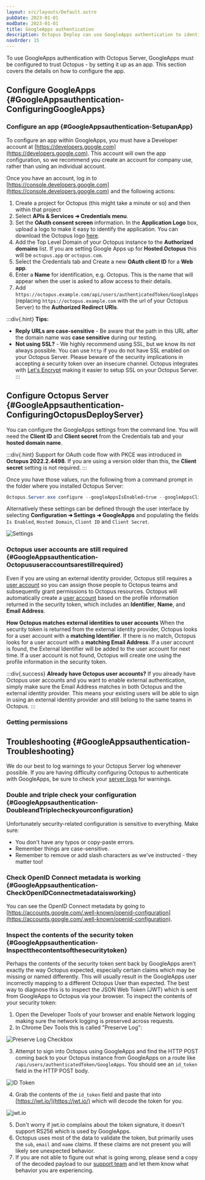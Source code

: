 ```yaml
---
layout: src/layouts/Default.astro
pubDate: 2023-01-01
modDate: 2023-01-01
title: GoogleApps authentication
description: Octopus Deploy can use GoogleApps authentication to identify users.
navOrder: 15
---
```


To use GoogleApps authentication with Octopus Server, GoogleApps must be configured to trust Octopus - by setting it up as an app. This section covers the details on how to configure the app.

## Configure GoogleApps \{#GoogleAppsauthentication-ConfiguringGoogleApps}

### Configure an app \{#GoogleAppsauthentication-SetupanApp}

To configure an app within GoogleApps, you must have a Developer account at [https://developers.google.com](https://developers.google.com).  This account will own the app configuration, so we recommend you create an account for company use, rather than using an individual account.

Once you have an account, log in to [https://console.developers.google.com](https://console.developers.google.com) and the following actions:

1. Create a project for Octopus (this might take a minute or so) and then within that project
2. Select **APIs & Services ➜ Credentials menu**.
3. Set the **OAuth consent screen** information. In the **Application Logo** box, upload a logo to make it easy to identify the application. You can download the Octopus logo [here](https://octopus.com/images/company/Logo-Blue_140px_rgb.png "width=500").
4. Add the Top Level Domain of your Octopus instance to the **Authorized domains** list. If you are setting Google Apps up for **Hosted Octopus** this will be `octopus.app` or `octopus.com`.
5. Select the Credentials tab and Create a new **OAuth client ID** for a **Web app**.
6. Enter a **Name** for identification, e.g. Octopus.  This is the name that will appear when the user is asked to allow access to their details.
7. Add `https://octopus.example.com/api/users/authenticatedToken/GoogleApps` (replacing `https://octopus.example.com` with the url of your Octopus Server) to the **Authorized Redirect URIs**.

:::div{.hint}
**Tips:**
- **Reply URLs are case-sensitive** - Be aware that the path in this URL after the domain name was **case sensitive** during our testing.
- **Not using SSL?** - We highly recommend using SSL, but we know its not always possible. You can use `http` if you do not have SSL enabled on your Octopus Server. Please beware of the security implications in accepting a security token over an insecure channel.
Octopus integrates with [Let's Encrypt](/docs/security/exposing-octopus/lets-encrypt-integration) making it easier to setup SSL on your Octopus Server.
:::

## Configure Octopus Server \{#GoogleAppsauthentication-ConfiguringOctopusDeployServer}

You can configure the GoogleApps settings from the command line. You will need the **Client ID** and **Client secret** from the Credentials tab and your **hosted domain name**.

:::div{.hint}
Support for OAuth code flow with PKCE was introduced in **Octopus 2022.2.4498**. If you are using a version older than this, the **Client secret** setting is not required.
:::

Once you have those values, run the following from a command prompt in the folder where you installed Octopus Server:

```powershell
Octopus.Server.exe configure --googleAppsIsEnabled=true --googleAppsClientId=ClientID --googleAppsClientSecret=ClientSecret --googleAppsHostedDomain=yourdomain.com
```

Alternatively these settings can be defined through the user interface by selecting **Configuration ➜ Settings ➜ GoogleApps** and populating the fields `Is Enabled`, `Hosted Domain`, `Client ID` and `Client Secret`.

![Settings](/docs/security/authentication/images/google.png "width=500")

### Octopus user accounts are still required \{#GoogleAppsauthentication-Octopususeraccountsarestillrequired}

Even if you are using an external identity provider, Octopus still requires a [user account](/docs/security/users-and-teams/) so you can assign those people to Octopus teams and subsequently grant permissions to Octopus resources. Octopus will automatically create a [user account](/docs/security/users-and-teams) based on the profile information returned in the security token, which includes an **Identifier**, **Name**, and **Email Address**.

**How Octopus matches external identities to user accounts**
When the security token is returned from the external identity provider, Octopus looks for a user account with a **matching Identifier**. If there is no match, Octopus looks for a user account with a **matching Email Address**. If a user account is found, the External Identifier will be added to the user account for next time. If a user account is not found, Octopus will create one using the profile information in the security token.

:::div{.success}
**Already have Octopus user accounts?**
If you already have Octopus user accounts and you want to enable external authentication, simply make sure the Email Address matches in both Octopus and the external identity provider. This means your existing users will be able to sign in using an external identity provider and still belong to the same teams in Octopus.
:::

### Getting permissions

<AdminUser />

## Troubleshooting \{#GoogleAppsauthentication-Troubleshooting}

We do our best to log warnings to your Octopus Server log whenever possible. If you are having difficulty configuring Octopus to authenticate with GoogleApps, be sure to check your [server logs](/docs/support/log-files) for warnings.

### Double and triple check your configuration \{#GoogleAppsauthentication-DoubleandTriplecheckyourconfiguration}

Unfortunately security-related configuration is sensitive to everything. Make sure:

- You don't have any typos or copy-paste errors.
- Remember things are case-sensitive.
- Remember to remove or add slash characters as we've instructed - they matter too!

### Check OpenID Connect metadata is working \{#GoogleAppsauthentication-CheckOpenIDConnectmetadataisworking}

You can see the OpenID Connect metadata by going to [https://accounts.google.com/.well-known/openid-configuration](https://accounts.google.com/.well-known/openid-configuration).

### Inspect the contents of the security token \{#GoogleAppsauthentication-Inspectthecontentsofthesecuritytoken}

Perhaps the contents of the security token sent back by GoogleApps aren't exactly the way Octopus expected, especially certain claims which may be missing or named differently. This will usually result in the GoogleApps user incorrectly mapping to a different Octopus User than expected. The best way to diagnose this is to inspect the JSON Web Token (JWT) which is sent from GoogleApps to Octopus via your browser. To inspect the contents of your security token:

1. Open the Developer Tools of your browser and enable Network logging making sure the network logging is preserved across requests.
2. In Chrome Dev Tools this is called "Preserve Log":

![Preserve Log Checkbox](/docs/security/authentication/images/5866122.png "width=500")

3. Attempt to sign into Octopus using GoogleApps and find the HTTP POST coming back to your Octopus instance from GoogleApps on a route like `/api/users/authenticatedToken/GoogleApps`. You should see an `id_token` field in the HTTP POST body. 

![ID Token](/docs/security/authentication/images/5866125.png "width=500")

4. Grab the contents of the `id_token` field and paste that into [https://jwt.io/](https://jwt.io/) which will decode the token for you.  

![jwt.io](/docs/security/authentication/images/5866123.png "width=500")

5. Don't worry if jwt.io complains about the token signature, it doesn't support RS256 which is used by GoogleApps.
6. Octopus uses most of the data to validate the token, but primarily uses the `sub`, `email` and `name` claims. If these claims are not present you will likely see unexpected behavior.
7. If you are not able to figure out what is going wrong, please send a copy of the decoded payload to our [support team](https://octopus.com/support) and let them know what behavior you are experiencing.
